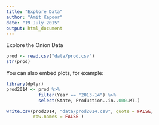 ```yaml
---
title: "Explore Data"
author: "Amit Kapoor"
date: "19 July 2015"
output: html_document
---
```


Explore the Onion Data

```r
prod <- read.csv("data/prod.csv")
str(prod)

```

You can also embed plots, for example:

```r
library(dplyr) 
prod2014 <- prod %>%
            filter(Year == "2013-14") %>%
            select(State, Production..in..000.MT.)

write.csv(prod2014, "data/prod2014.csv", quote = FALSE, 
          row.names = FALSE )
```

